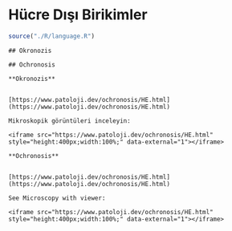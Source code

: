 # Hücre Dışı Birikimler

```r
source("./R/language.R")
```

```asis
## Okronozis
```

```asis
## Ochronosis
```

```asis

**Okronozis**


[https://www.patoloji.dev/ochronosis/HE.html](https://www.patoloji.dev/ochronosis/HE.html)

Mikroskopik görüntüleri inceleyin:

<iframe src="https://www.patoloji.dev/ochronosis/HE.html" style="height:400px;width:100%;" data-external="1"></iframe>

```

```asis

**Ochronosis**


[https://www.patoloji.dev/ochronosis/HE.html](https://www.patoloji.dev/ochronosis/HE.html)

See Microscopy with viewer: 

<iframe src="https://www.patoloji.dev/ochronosis/HE.html" style="height:400px;width:100%;" data-external="1"></iframe>

```
